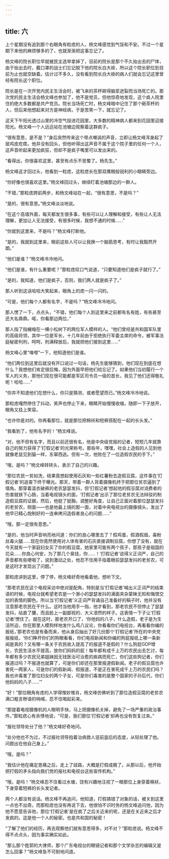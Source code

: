 ```yaml
---
---
---
```

title: 六
---



上个星期没有追到那个右眼角有粒痣的人，杨文峰感觉到气馁和不安。不过一个星期下来他的麻烦够多的了，也就渐渐把这事忘记了。

杨文峰的院长职位早就被民主选举拿掉了，目前的院长是那个不久抬出去的尸体，由于抬出去时，戴口罩的战士们忘记脱下他的院长白大褂，所以这个院长职位到目前为止也就空缺着。估计过不多久，没有看到院长白大褂的病人们就会忘记这里曾经有院长这个职位。

院长是在一次开党内民主生活会时，被飞来的茶杯砸得脑浆迸裂而当场死亡的。那次党的民主生活会杨文峰也参加了，他不是党员，但他惊奇地发现，这个疯人院里住的绝大多数都是共产党员。院长当场死亡时，杨文峰暗中记住了那个砸茶杯的人，但后来他想起来对方是神经病，于是苦笑一下，就忘记了。

这天下午阳光透过山里的冷空气投进花园里，大多数的精神病人都来到花园里迎接阳光。杨文峰一个人远远站在池塘边观察着这群疯子。

“很有意思，是不是？”身后突然传来这个带点嘲讽的声音，立即让杨文峰浑身起了层鸡皮疙瘩。他并没有回头，但他听得出这声音不属于这个院子里的任何一个人，这声音听起来更加疯狂，但却不是疯子嘴里可以发出来的。

“看得出，你很喜欢这里，甚至有点乐不思蜀了。杨先生。”

杨文峰这才回过头，他看到一粒痣，这粒痣长在那双鹰眼般锐利的小眼睛旁边。

“你好像也很喜欢这里。”杨文峰回过头，继续盯着池塘那边的一群人。

“不错，”那粒痣跨前两步，和杨文峰站在一起，“很有意思，不是吗？”

“是的，很有意思。”杨文峰淡淡地说。

“在这个高墙外面，每天都发生很多事，有些可以让人理解和接受，有些让人无法理解，更加让人无法接受，有很多时候，我想不通的时候……”

“你就到这里来，不是吗？”杨文峰打断他。

“是的，我就到这里来，眼前这些人可以让我换一个脑筋思考，有时让我豁然开朗。”

“他们是谁？”杨文峰冷冷地问。

“他们是谁，有什么重要呢？”那粒痣叹口气说道，“只要知道他们是疯子就行了。”

“是的，我知道，他们是疯子，否则，我们两人就是疯子了。”

那人听到这话哈哈大笑起来，眼角上的痣一闪一闪的。

“可是，他们每个人都有名字，不是吗？”杨文峰冷冷地问。

那人愣了一下，点点头，“不错，他们每个人到这里来之前都有名有姓，有些甚至还大名鼎鼎。喏，你看那边两位，”

那人指了指蜷缩在一棵小松树下的两位军人模样的人。“他们曾经是共和国军队里的高级将领，其中一位是军长，十几年前由于拒绝执行军委主席的命令，被军事法庭秘密判刑，呵呵，刑满释放后，我就把他们接到这里……”

杨文峰心里“咯噔”一下，他知道他们是谁。

“他们两位到这里后就没有开口说过一句话，杨先生能够猜到，他们现在到底在想什么？我想他们肯定很后悔，因为外面早把他们给忘记了。如果他们当初履行一个军人的义务，那他们现在很可能都是军区司令员一级的首长，我见了他们还得敬礼呢！哈哈……”

“你并不知道他们在想什么，你只是猜测，或者愿望而已。”杨文峰冷冷地说。

那粒痣嘎然停住了抖动，笑声也停止下来，眼睛开始慢慢收缩，随即一下子放开，眼角又挂上笑容。

“也许你是对的。你再看那位，就是那位把棉袄和短裤搭配在一起的长头发。”

“我看到了，他有名字的！”杨文峰说。

“对，他不但有名字，而且以前还很有名，他是中央级党报的记者，短短几年就靠自己的努力获得了‘打假记者’的光荣称号。那些年，嘿嘿，社会上造假的人见到他就像老鼠见到猫一样，东窜西逃。但有一次，他败在了一位造假农民的手下。”

“哦，是吗？”杨文峰转转头，表示了自己的兴趣。

“那位农民一贫如洗，结果竟想起使用石灰和一些红薯粉去造假豆腐，这件事在‘打假记者’的追查下终于曝光。那天，带着一群人背着摄像机终于把那位贫农逼到了墙角。那穿着滥衣破裤的老农瑟瑟发抖，但‘打假记者’想起他的假豆腐对消费者的伤害就铁下心肠，当着电视镜头的面，‘打假记者’出示了那位老贫农无法辩驳的制造假豆腐的证据，然后，他挺了挺胸，调整好角度，让自己正面对着那位瑟瑟发抖的老贫农，侧面——也是他最上镜的那一面，对着中央电视台的摄像镜头，发出了他早已精心炮制好的一连串拷问造假者良心的问题……”

“哦，那一定很有意思。”

“是的，他当时声音响亮地问道：你们的良心哪里去了？假鸡蛋，假酒假烟，毒粉丝毒火腿……现在你竟然使用对人体有害的石灰直接调制豆腐，你想了没有，就在今天就有一个家庭妇女买了你的假豆腐，她家里可能有两个孩子，那孩子是祖国的花朵……你良心何安，为了那几个臭钱，你……！‘打假记者’说得义正词严，自己的声音都有些哽咽了，说到激动之处，他忍不住用手指着眼前瑟瑟发抖的老贫农，可是这时才发现出了问题。”

那粒痣讲到这里，停了停，杨文峰好奇地看着他，想听下文。

“那老农民在这个电视采访中绝对是配角，特别是当‘打假记者’喊出义正词严的结束语的时候，电视台就希望老农是一个渺小的瑟瑟发抖的满面夹杂蒙昧无知和悔恨交加的表情的脚色。所以当‘打假记者’义正词严背诵自己准备好的稿子时，他并没有注意那老农民在干什么。这时当他用手一指，他才看到，那老农民不但停止了瑟瑟发抖，站直了腰，而且脸上一副鄙视的、大义凛然的样子。这表情一下子让‘打假记者’愣住了。就在这时，那老农开口了，‘你他妈的八子，什么造假，老子是为生活所迫，你在那里人模狗样地发什么鸡八议论，你看看你们电视台，再看看你编的报纸，’那老农也是有备而来，他从身后抽出了好几份那个‘打假记者’所在的中央党报报纸，‘你们睁开你们的狗眼看看，你们电视新闻和你编的狗屁报纸上哪一条新闻是真的？又有哪一条关于农民收入提高了的报道不是假的？什么狗屁GDP增长，农民生活水平提高，放你们妈妈的屁！每年都有成千上万的农民出去乞讨，每年都有多少农民兄弟姐妹因无钱医治可治愈的疾病而死亡，你们这些狗记者，你们报道过吗？不报道也就算了，可是你们却还在那里报道假新闻。老子的假豆腐也许害死一两家人，可是你们的假新闻、假报道，不是正在害死成千上万的农民们吗？我也许毒害了那位妇女的两个子女，可是你们毒害的是整个国家的子孙后代，你们他妈妈的八子……’”

“好！”那位眼角有痣的人学得惟妙惟肖，杨文峰仿佛听到了那位造假豆腐的老贫农满口粗言秽语的呐喊，忍不住喝起彩来。

“那提着电视摄像机的人眼明手快，马上把摄像机关掉，避免了一场严重的政治事件。”那粒痣心有余悸地说，“可是，我们那位‘打假记者’却再也没有恢复过来。”

“报社领导处分了他？”杨文峰好奇地问。

“处分他也不为过，不过报社领导抱着治病救人惩前毖后的态度，从轻处理了他。问题出在他自己身上。”

“哦，是吗？”

“我估计他在痛定思痛之后，走上了歧路，大概是打假成瘾了。从那以后，他开始把打假的矛头指向我们党的报社和电视台这些宣传机构。”

“哦，是吗！”杨文峰忍不住看过水塘，饶有兴趣地注视了一眼那位上身穿着棉袄，下身穿着短裤的长头发记者。

两个人都没有说话。杨文峰不再追问，他知道，打假搞错了对象的话，被关到这里一点也不出奇。而那粒痣也没有再说下去，他很怕不识时务的杨文峰追问他，因为他不愿意告诉他，那位‘打假记者’是在疯了之后关近来的呢，还是在关近来之后才发疯的。这是他一个人的秘密。也是共和国的秘密！

“了解了他们的经历，再去观察他们就有意思得多，对不对？”那粒痣说。杨文峰不得不点点头，因为事实确实如此。

“那么那个姓郭的大律师，那个广东电视台的眼镜记者和那个文学杂志的编辑又是怎么回事？”杨文峰急不可耐地问道。